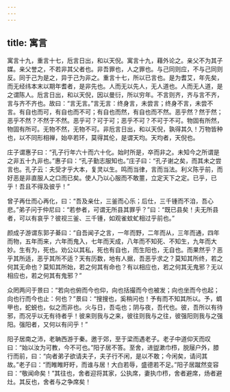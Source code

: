 ```yaml
---
---
---
```

title: 寓言
---



寓言十九，重言十七，卮言日出，和以天倪。寓言十九，藉外论之。亲父不为其子媒。亲父誉之，不若非其父者也。非吾罪也，人之罪也。与己同则应，不与己同则反。同于己为是之，异于己为非之。重言十七，所以已言也。是为耆艾，年先矣，而无经纬本末以期年耆者，是非先也。人而无以先人，无人道也。人而无人道，是之谓陈人。卮言日出，和以天倪，因以曼衍，所以穷年。不言则齐，齐与言不齐，言与齐不齐也。故曰：“言无言。”言无言：终身言，未尝言；终身不言，未尝不言。有自也而可，有自也而不可；有自也而然，有自也而不然。恶乎然？然于然；恶乎不然？不然于不然。恶乎可？可于可；恶乎不可？不可于不可。物固有所然，物固有所可。无物不然，无物不可。非卮言日出，和以天倪，孰得其久！万物皆种也，以不同形相禅，始卒若环，莫得其伦，是谓天均。天均者，天倪也。

庄子谓惠子曰：“孔子行年六十而六十化。始时所是，卒而非之。未知今之所谓是之非五十九非也。”惠子曰：“孔子勤志服知也。”庄子曰：“孔子谢之矣，而其未之尝言也。孔子云：夫受才乎大本，复灵以生。鸣而当律，言而当法。利义陈乎前，而好恶是非直服人之口而已矣。使人乃以心服而不敢蘁，立定天下之定。已乎，已乎！吾且不得及彼乎！”

曾子再仕而心再化，曰：“吾及亲仕，三釜而心乐；后仕，三千锺而不洎，吾心悲。”弟子问于仲尼曰：“若参者，可谓无所县其罪乎？”曰：“既已县矣！夫无所县者，可以有哀乎？彼视三釜、三千锺，如观雀蚊虻相过乎前也。”

颜成子游谓东郭子綦曰：“自吾闻子之言，一年而野，二年而从，三年而通，四年而物，五年而来，六年而鬼入，七年而天成，八年而不知死、不知生，九年而大妙。生有为，死也。劝公以其私，死也有自也，而生阳也，无自也。而果然乎？恶乎其所适，恶乎其所不适？天有历数，地有人据，吾恶乎求之？莫知其所终，若之何其无命也？莫知其所始，若之何其有命也？有以相应也，若之何其无鬼邪？无以相应也，若之何其有鬼邪？”

众罔两问于景曰：“若向也俯而今也仰，向也括撮而今也被发；向也坐而今也起；向也行而今也止：何也？”景曰：“搜搜也，奚稍问也！予有而不知其所以。予，蜩甲也，蛇蜕也，似之而非也。火与日，吾屯也；阴与夜，吾代也。彼，吾所以有待邪，而况乎以无有待者乎！彼来则我与之来，彼往则我与之往，彼强阳则我与之强阳。强阳者，又何以有问乎！”

阳子居南之沛，老聃西游于秦。邀于郊，至于梁而遇老子。老子中道仰天而叹曰：“始以汝为可教，今不可也。”阳子居不答。至舍，进盥漱巾栉，脱屦户外，膝行而前，曰：“向者弟子欲请夫子，夫子行不闲，是以不敢；今闲矣，请问其故。”老子曰：“而睢睢盱盱，而谁与居！大白若辱，盛德若不足。”阳子居蹴然变容曰：“敬闻命矣！”其往也，舍者迎将其家，公执席，妻执巾栉，舍者避席，炀者避灶。其反也，舍者与之争席矣！


